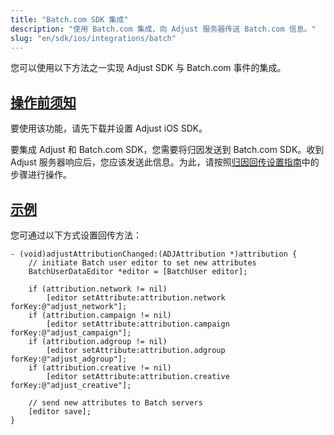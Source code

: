 ```yaml
---
title: "Batch.com SDK 集成"
description: "使用 Batch.com 集成，向 Adjust 服务器传送 Batch.com 信息。"
slug: "en/sdk/ios/integrations/batch"
---
```

您可以使用以下方法之一实现 Adjust SDK 与 Batch.com 事件的集成。

[操作前须知](before-you-begin)
-------------------------

要使用该功能，请先下载并设置 Adjust iOS SDK。

要集成 Adjust 和 Batch.com SDK，您需要将归因发送到 Batch.com SDK。收到 Adjust 服务器响应后，您应该发送此信息。为此，请按照[归因回传设置指南](https://help.adjust.com/en/article/attribution-callbacks-ios-sdk)中的步骤进行操作。

[示例](example)
-------------

您可通过以下方式设置回传方法：
<tabs> <tab title="Objective-C"> 

```objc
- (void)adjustAttributionChanged:(ADJAttribution *)attribution {
    // initiate Batch user editor to set new attributes
    BatchUserDataEditor *editor = [BatchUser editor];

    if (attribution.network != nil)
        [editor setAttribute:attribution.network forKey:@"adjust_network"];
    if (attribution.campaign != nil)
        [editor setAttribute:attribution.campaign forKey:@"adjust_campaign"];
    if (attribution.adgroup != nil)
        [editor setAttribute:attribution.adgroup forKey:@"adjust_adgroup"];
    if (attribution.creative != nil)
        [editor setAttribute:attribution.creative forKey:@"adjust_creative"];

    // send new attributes to Batch servers
    [editor save];
}
```

</Tab> </Tabs>

